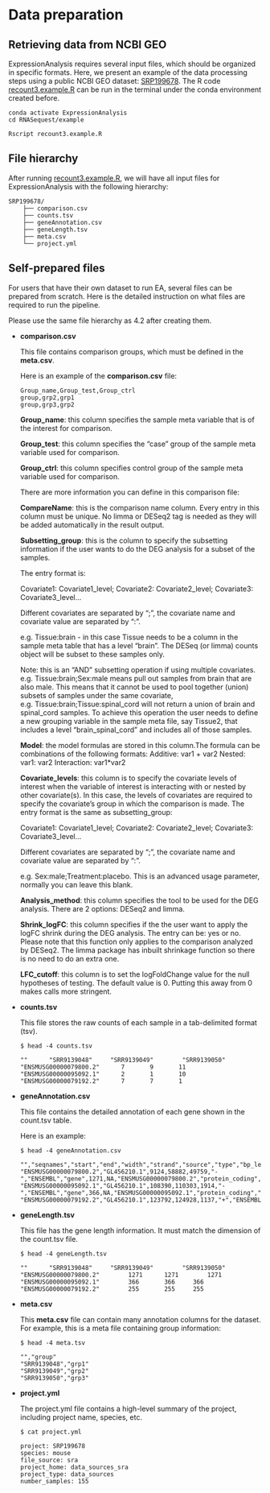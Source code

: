 # Data preparation

## Retrieving data from NCBI GEO

ExpressionAnalysis requires several input files, which should be organized in specific formats. Here, we present an example of the data processing steps using a public NCBI GEO dataset: [SRP199678](https://www.ncbi.nlm.nih.gov/geo/query/acc.cgi?acc=GSE131869){target="_blank"}. The R code [recount3.example.R](https://github.com/interactivereport/RNASequest/blob/main/example/recount3.example.R){target="_blank"} can be run in the terminal under the conda environment created before.

```
conda activate ExpressionAnalysis
cd RNASequest/example

Rscript recount3.example.R
```

## File hierarchy

After running [recount3.example.R](https://github.com/interactivereport/RNASequest/blob/main/example/recount3.example.R){target="_blank"}, we will have all input files for ExpressionAnalysis with the following hierarchy:

```
SRP199678/
    ├── comparison.csv
    ├── counts.tsv
    ├── geneAnnotation.csv
    ├── geneLength.tsv
    ├── meta.csv
    └── project.yml
```

## Self-prepared files

For users that have their own dataset to run EA, several files can be prepared from scratch. Here is the detailed instruction on what files are required to run the pipeline.

Please use the same file hierarchy as 4.2 after creating them.

- **comparison.csv**
    
  This file contains comparison groups, which must be defined in the **meta.csv**.
    
  Here is an example of the **comparison.csv** file:
    
  ```
  Group_name,Group_test,Group_ctrl
  group,grp2,grp1
  group,grp3,grp2
  ```
  
  **Group_name**: this column specifies the sample meta variable that is of the interest for comparison.

  **Group_test**: this column specifies the "case" group of the sample meta variable used for comparison. 

  **Group_ctrl**: this column specifies control group of the sample meta variable used for comparison. 
  
  There are more information you can define in this comparison file:
  
  **CompareName**: this is the comparison name column. Every entry in this column must be unique. No limma or DESeq2 tag is needed as they will be added automatically in the result output.
  
  **Subsetting_group**: this is the column to specify the subsetting information if the user wants to do the DEG analysis for a subset of the samples.
  
  The entry format is:
  
  Covariate1: Covariate1_level; Covariate2: Covariate2_level; Covariate3: Covariate3_level…
  
  Different covariates are separated by “;”, the covariate name and covariate value are separated by “:”.
  
  e.g. Tissue:brain  -  in this case Tissue needs to be a column in the sample meta table that has a level "brain". The DESeq (or limma) counts object will be subset to these samples only.
  
  Note: this is an "AND" subsetting operation if using multiple covariates. e.g. Tissue:brain;Sex:male means pull out samples from brain that are also male. This means that it cannot be used to pool together (union) subsets of samples under the same covariate, e.g. Tissue:brain;Tissue:spinal_cord will not return a union of brain and spinal_cord samples. To achieve this operation the user needs to define a new grouping variable in the sample meta file, say Tissue2, that includes a level "brain_spinal_cord" and includes all of those samples.
  
  **Model**: the model formulas are stored in this column.The formula can be combinations of the following formats:
    Additive: var1 + var2
    Nested: var1: var2
    Interaction: var1*var2
  
  **Covariate_levels**: this column is to specify the covariate levels of interest when the variable of interest is interacting with or nested by other covariate(s). In this case, the levels of covariates are required to specify the covariate’s group in which the comparison is made. The entry format is the same as subsetting_group:
  
    Covariate1: Covariate1_level; Covariate2: Covariate2_level; Covariate3: Covariate3_level...
    
    Different covariates are separated by “;”, the covariate name and covariate value are separated by “:”.
    
    e.g. Sex:male;Treatment:placebo. This is an advanced usage parameter, normally you can leave this blank.
  
  **Analysis_method**: this column specifies the tool to be used for the DEG analysis. There are 2 options: DESeq2 and limma.
  
  **Shrink_logFC**: this column specifies if the the user want to apply the logFC shrink during the DEG analysis.
The entry can be: yes or no. Please note that this function only applies to the comparison analyzed by DESeq2. The limma package has inbuilt shrinkage function so there is no need to do an extra one.

  **LFC_cutoff**: this column is to set the logFoldChange value for the null hypotheses of testing. The default value is 0. Putting this away from 0 makes calls more stringent.

- **counts.tsv**

  This file stores the raw counts of each sample in a tab-delimited format (tsv).

  ```
  $ head -4 counts.tsv

  ""      "SRR9139048"     "SRR9139049"        "SRR9139050"
  "ENSMUSG00000079800.2"      7       9       11
  "ENSMUSG00000095092.1"      2       1       10
  "ENSMUSG00000079192.2"      7       7       1
  ```

- **geneAnnotation.csv**

   This file contains the detailed annotation of each gene shown in the count.tsv table.
   
   Here is an example:

  ```
  $ head -4 geneAnnotation.csv
  
  "","seqnames","start","end","width","strand","source","type","bp_length","phase","UniqueID","gene_type","Gene.Name","level","mgi_id","havana_gene","tag","id"
"ENSMUSG00000079800.2","GL456210.1",9124,58882,49759,"-","ENSEMBL","gene",1271,NA,"ENSMUSG00000079800.2","protein_coding","AC125149.3","3",NA,NA,NA,1
"ENSMUSG00000095092.1","GL456210.1",108390,110303,1914,"-","ENSEMBL","gene",366,NA,"ENSMUSG00000095092.1","protein_coding","AC125149.5","3",NA,NA,NA,2
"ENSMUSG00000079192.2","GL456210.1",123792,124928,1137,"+","ENSEMBL","gene",255,NA,"ENSMUSG00000079192.2","protein_coding","AC125149.1","3",NA,NA,NA,3
   ```

- **geneLength.tsv**

  This file has the gene length information. It must match the dimension of the count.tsv file.

  ```
  $ head -4 geneLength.tsv
  
  ""      "SRR9139048"     "SRR9139049"        "SRR9139050"
  "ENSMUSG00000079800.2"        1271      1271        1271
  "ENSMUSG00000095092.1"        366       366     366
  "ENSMUSG00000079192.2"        255       255     255
  ```

- **meta.csv**

  This **meta.csv** file can contain many annotation columns for the dataset. For example, this is a meta file containing group information:
  
  ```
  $ head -4 meta.tsv
  
  "","group"
  "SRR9139048","grp1"
  "SRR9139049","grp2"
  "SRR9139050","grp3"
  ```

- **project.yml**

  The project.yml file contains a high-level summary of the project, including project name, species, etc.

  ```
  $ cat project.yml
  
  project: SRP199678
  species: mouse
  file_source: sra
  project_home: data_sources_sra
  project_type: data_sources
  number_samples: 155
  ```
